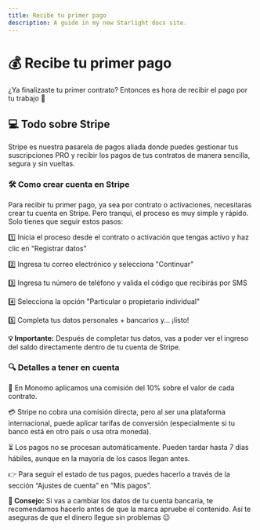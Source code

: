 ```yaml
---
title: Recibe tu primer pago
description: A guide in my new Starlight docs site.
---
```


# 💰 Recibe tu primer pago

¿Ya finalizaste tu primer contrato? Entonces es hora de recibir el pago por tu trabajo 🤩

## 💻 Todo sobre Stripe

Stripe es nuestra pasarela de pagos aliada donde puedes gestionar tus suscripciones PRO y recibir los pagos de tus contratos de manera sencilla, segura y sin vueltas.

### 🛠️ Como crear cuenta en Stripe

Para recibir tu primer pago, ya sea por contrato o activaciones, necesitaras crear tu cuenta en Stripe. Pero tranqui, el proceso es muy simple y rápido. Solo tienes que seguir estos pasos:

1️⃣ Inicia el proceso desde el contrato o activación que tengas activo y haz clic en "Registrar datos"

2️⃣ Ingresa tu correo electrónico y selecciona "Continuar"

3️⃣ Ingresa tu número de teléfono y valida el código que recibirás por SMS

4️⃣ Selecciona la opción "Particular o propietario individual"

5️⃣ Completa tus datos personales + bancarios y... ¡listo!

**💡 Importante:** Después de completar tus datos, vas a poder ver el ingreso del saldo directamente dentro de tu cuenta de Stripe.

### 🔍 Detalles a tener en cuenta

💸 En Monomo aplicamos una comisión del 10% sobre el valor de cada contrato.

💳 Stripe no cobra una comisión directa, pero al ser una plataforma internacional, puede aplicar tarifas de conversión (especialmente si tu banco está en otro país o usa otra moneda).

⏳ Los pagos no se procesan automáticamente. Pueden tardar hasta 7 días hábiles, aunque en la mayoría de los casos llegan antes.

👉 Para seguir el estado de tus pagos, puedes hacerlo a través de la sección “Ajustes de cuenta” en “Mis pagos”.

**📝 Consejo:** Si vas a cambiar los datos de tu cuenta bancaria, te recomendamos hacerlo antes de que la marca apruebe el contenido. Así te aseguras de que el dinero llegue sin problemas 😉


